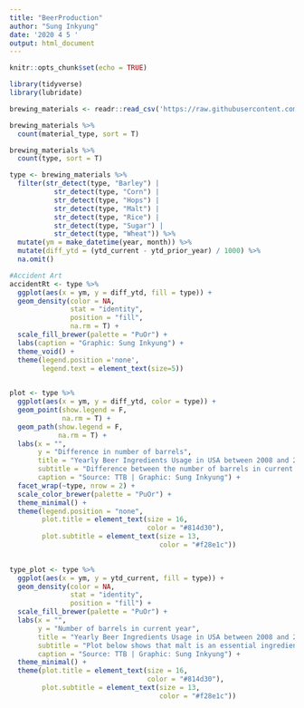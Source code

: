 ```yaml
---
title: "BeerProduction"
author: "Sung Inkyung"
date: '2020 4 5 '
output: html_document
---
```


```r
knitr::opts_chunk$set(echo = TRUE)
```

```r
library(tidyverse)
library(lubridate)
```


```r
brewing_materials <- readr::read_csv('https://raw.githubusercontent.com/rfordatascience/tidytuesday/master/data/2020/2020-03-31/brewing_materials.csv')

```


```r
brewing_materials %>% 
  count(material_type, sort = T)

brewing_materials %>% 
  count(type, sort = T)
```


```r
type <- brewing_materials %>% 
  filter(str_detect(type, "Barley") |
           str_detect(type, "Corn") |
           str_detect(type, "Hops") |
           str_detect(type, "Malt") |
           str_detect(type, "Rice") |
           str_detect(type, "Sugar") |
           str_detect(type, "Wheat")) %>% 
  mutate(ym = make_datetime(year, month)) %>% 
  mutate(diff_ytd = (ytd_current - ytd_prior_year) / 1000) %>% 
  na.omit()

#Accident Art
accidentRt <- type %>% 
  ggplot(aes(x = ym, y = diff_ytd, fill = type)) +
  geom_density(color = NA,
               stat = "identity",
               position = "fill",
               na.rm = T) +
  scale_fill_brewer(palette = "PuOr") +
  labs(caption = "Graphic: Sung Inkyung") +
  theme_void() +
  theme(legend.position ='none',
        legend.text = element_text(size=5)) 
  

```


```r
plot <- type %>% 
  ggplot(aes(x = ym, y = diff_ytd, color = type)) +
  geom_point(show.legend = F,
             na.rm = T) +
  geom_path(show.legend = F,
            na.rm = T) + 
  labs(x = "",
       y = "Difference in number of barrels",
       title = "Yearly Beer Ingredients Usage in USA between 2008 and 2014",
       subtitle = "Difference between the number of barrels in current year and one year prior",
       caption = "Source: TTB | Graphic: Sung Inkyung") +
  facet_wrap(~type, nrow = 2) +
  scale_color_brewer(palette = "PuOr") +
  theme_minimal() +
  theme(legend.position = "none",
        plot.title = element_text(size = 16,
                                  color = "#814d30"),
        plot.subtitle = element_text(size = 13,
                                     color = "#f28e1c"))
                              
```
```r
type_plot <- type %>% 
  ggplot(aes(x = ym, y = ytd_current, fill = type)) +
  geom_density(color = NA,
               stat = "identity",
               position = "fill") +
  scale_fill_brewer(palette = "PuOr") +
  labs(x = "",
       y = "Number of barrels in current year",
       title = "Yearly Beer Ingredients Usage in USA between 2008 and 2014",
       subtitle = "Plot below shows that malt is an essential ingredient when it comes to beer type",
       caption = "Source: TTB | Graphic: Sung Inkyung") +
  theme_minimal() +
  theme(plot.title = element_text(size = 16,
                                  color = "#814d30"),
        plot.subtitle = element_text(size = 13,
                                     color = "#f28e1c"))
```

